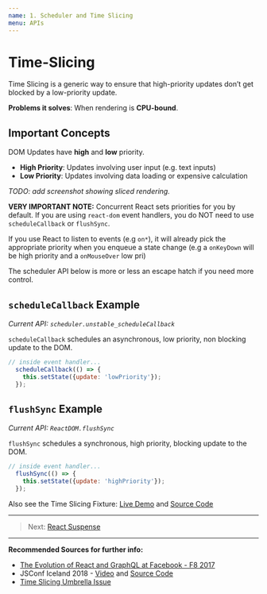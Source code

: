 ```yaml
---
name: 1. Scheduler and Time Slicing
menu: APIs
---
```


# Time-Slicing

Time Slicing is a generic way to ensure that high-priority updates don’t get blocked by a low-priority update.

**Problems it solves**: When rendering is **CPU-bound**.

## Important Concepts

DOM Updates have **high** and **low** priority. 

- **High Priority**: Updates involving user input (e.g. text inputs)
- **Low Priority**: Updates involving data loading or expensive calculation

*TODO: add screenshot showing sliced rendering.*

**VERY IMPORTANT NOTE:** Concurrent React sets priorities for you by default. 
If you are using `react-dom` event handlers, you do NOT need to use `scheduleCallback` or `flushSync`.

 If you use React to listen to events (e.g `on*`), 
 it will already pick the appropriate priority when you enqueue a state change 
 (e.g a `onKeyDown` will be high priority and a `onMouseOver` low pri)

The scheduler API below is more or less an escape hatch if you need more control.

## `scheduleCallback` Example 

*Current API: `scheduler.unstable_scheduleCallback`*

`scheduleCallback` schedules an asynchronous, low priority, non blocking update to the DOM.

```js
// inside event handler...
  scheduleCallback(() => {
    this.setState({update: 'lowPriority'});
  });
```

## `flushSync` Example 

*Current API: `ReactDOM.flushSync`*

`flushSync` schedules a synchronous, high priority, blocking update to the DOM.

```js
// inside event handler...
  flushSync(() => {
    this.setState({update: 'highPriority'});
  });
```

Also see the Time Slicing Fixture: [Live Demo](https://timeslicing-unstable-demo.surge.sh/) and [Source Code](https://github.com/facebook/react/tree/master/fixtures/unstable-async/time-slicing)

--- 

> Next: [React Suspense](/docs-react-suspense)

--- 

**Recommended Sources for further info:**

- [The Evolution of React and GraphQL at Facebook - F8 2017](https://developers.facebook.com/videos/f8-2017/the-evolution-of-react-and-graphql-at-facebook-and-beyond/)
- JSConf Iceland 2018 - [Video](https://www.youtube.com/watch?v=nLF0n9SACd4) and [Source Code](https://github.com/facebook/react/tree/master/fixtures/unstable-async/time-slicing)
- [Time Slicing Umbrella Issue](https://github.com/facebook/react/issues/13306)